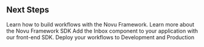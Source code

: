 ## Next Steps

<CardGroup cols={2}>
  <Card title="Build workflows" href={"/workflow/overview"}>
    Learn how to build workflows with the Novu Framework.
  </Card>
  <Card
    title="Explore the framework SDK"
    href={"/sdks/framework/typescript/overview"}
  >
    Learn more about the Novu Framework SDK
  </Card>
  <Card title="Inbox" href={"/inbox/overview"}>
    Add the Inbox component to your application with our front-end SDK.
  </Card>
  <Card title="Deploy" href={"/framework/deployment/production"}>
    Deploy your workflows to Development and Production
  </Card>
</CardGroup>
